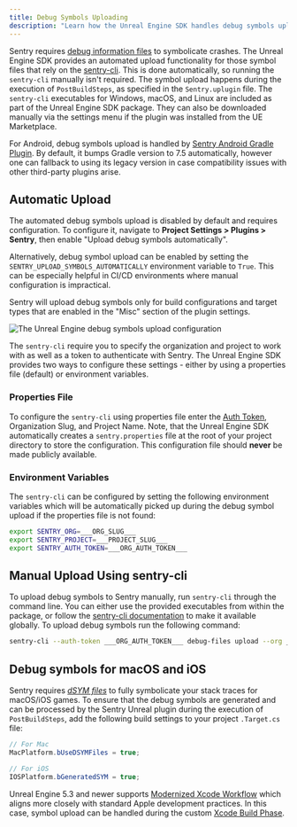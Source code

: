 ```yaml
---
title: Debug Symbols Uploading
description: "Learn how the Unreal Engine SDK handles debug symbols upload."
---
```


Sentry requires [debug information files](/platforms/unreal/data-management/debug-files/) to symbolicate crashes. The Unreal Engine SDK provides an automated upload functionality for those symbol files that rely on the [sentry-cli](/cli/). This is done automatically, so running the `sentry-cli` manually isn't required. The symbol upload happens during the execution of `PostBuildSteps`, as specified in the `Sentry.uplugin` file. The `sentry-cli` executables for Windows, macOS, and Linux are included as part of the Unreal Engine SDK package. They can also be downloaded manually via the settings menu if the plugin was installed from the UE Marketplace.

<Alert>

For Android, debug symbols upload is handled by [Sentry Android Gradle Plugin](/platforms/android/configuration/gradle). By default, it bumps Gradle version to 7.5 automatically, however one can fallback to using its legacy version in case compatibility issues with other third-party plugins arise.

</Alert>

## Automatic Upload

The automated debug symbols upload is disabled by default and requires configuration. To configure it, navigate to **Project Settings > Plugins > Sentry**, then enable "Upload debug symbols automatically".

Alternatively, debug symbol upload can be enabled by setting the `SENTRY_UPLOAD_SYMBOLS_AUTOMATICALLY` environment variable to `True`. This can be especially helpful in CI/CD environments where manual configuration is impractical.

<Alert>

Sentry will upload debug symbols only for build configurations and target types that are enabled in the "Misc" section of the plugin settings.

</Alert>

![The Unreal Engine debug symbols upload configuration](./img/unreal-debug-symbols.png)

The `sentry-cli` require you to specify the organization and project to work with as well as a token to authenticate with Sentry. The Unreal Engine SDK provides two ways to configure these settings - either by using a properties file (default) or environment variables.

### Properties File

To configure the `sentry-cli` using properties file enter the [Auth Token](https://sentry.io/orgredirect/organizations/:orgslug/settings/auth-tokens/), Organization Slug, and Project Name. Note, that the Unreal Engine SDK automatically creates a `sentry.properties` file at the root of your project directory to store the configuration. This configuration file should **never** be made publicly available.

### Environment Variables

The `sentry-cli` can be configured by setting the following environment variables which will be automatically picked up during the debug symbol upload if the properties file is not found:

```bash
export SENTRY_ORG=___ORG_SLUG___
export SENTRY_PROJECT=___PROJECT_SLUG___
export SENTRY_AUTH_TOKEN=___ORG_AUTH_TOKEN___
```

## Manual Upload Using sentry-cli

To upload debug symbols to Sentry manually, run `sentry-cli` through the command line. You can either use the provided executables from within the package, or follow the [sentry-cli documentation](/cli/installation/) to make it available globally. To upload debug symbols run the following command:

<OrgAuthTokenNote />

```bash
sentry-cli --auth-token ___ORG_AUTH_TOKEN___ debug-files upload --org ___ORG_SLUG___ --project ___PROJECT_SLUG___ PATH_TO_SYMBOLS
```

## Debug symbols for macOS and iOS

Sentry requires [_dSYM files_](/platforms/unreal/data-management/debug-files/file-formats/#mach-o-and-dsym) to fully symbolicate your stack traces for macOS/iOS games. To ensure that the debug symbols are generated and can be processed by the Sentry Unreal plugin during the execution of `PostBuildSteps`, add the following build settings to your project `.Target.cs` file:

```csharp
// For Mac
MacPlatform.bUseDSYMFiles = true;

// For iOS
IOSPlatform.bGeneratedSYM = true;
```

<Alert>

Unreal Engine 5.3 and newer supports [Modernized Xcode Workflow](https://dev.epicgames.com/documentation/en-us/unreal-engine/using-modern-xcode-in-unreal-engine-5.3-and-newer) which aligns more closely with standard Apple development practices. In this case, symbol upload can be handled during the custom [Xcode Build Phase](/platforms/apple/guides/macos/dsym/#xcode-build-phase).

</Alert>
